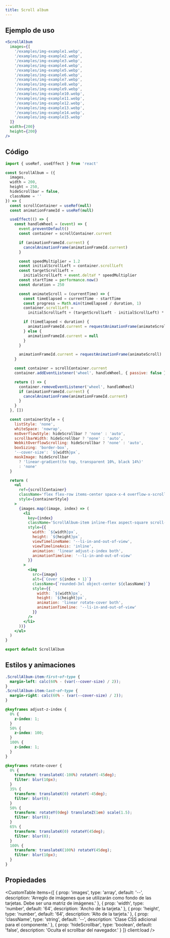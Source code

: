 ```yaml
---
title: Scroll album
---
```



<div className='flex items-center justify-center mx-auto not-prose'>
  <Alert
    title='Pista'
    content='Posiciona el cursor sobre el componente y haz scroll para ver el efecto de desplazamiento 👀.'
    type='default'
    styleVariant='bordered'
    client:load
  />
</div>

<div className='flex items-center justify-center pt-10 pb-20 not-prose h-[600px]'>
  <ScrollAlbum
    images={[
      '/examples/img-example1.webp',
      '/examples/img-example2.webp',
      '/examples/img-example3.webp',
      '/examples/img-example4.webp',
      '/examples/img-example5.webp',
      '/examples/img-example6.webp',
      '/examples/img-example7.webp',
      '/examples/img-example8.webp',
      '/examples/img-example9.webp',
      '/examples/img-example10.webp',
      '/examples/img-example11.webp',
      '/examples/img-example12.webp',
      '/examples/img-example13.webp',
      '/examples/img-example14.webp',
      '/examples/img-example15.webp'
    ]}
    width={200}
    height={200}
    client:load
  />
</div>

## Ejemplo de uso

<CodeBlock client:load>

```jsx
<ScrollAlbum
  images={[
    '/examples/img-example1.webp',
    '/examples/img-example2.webp',
    '/examples/img-example3.webp',
    '/examples/img-example4.webp',
    '/examples/img-example5.webp',
    '/examples/img-example6.webp',
    '/examples/img-example7.webp',
    '/examples/img-example8.webp',
    '/examples/img-example9.webp',
    '/examples/img-example10.webp',
    '/examples/img-example11.webp',
    '/examples/img-example12.webp',
    '/examples/img-example13.webp',
    '/examples/img-example14.webp',
    '/examples/img-example15.webp'
  ]}
  width={200}
  height={200}
/>
```

</CodeBlock>

## Código

<CodeBlock client:load>

```jsx
import { useRef, useEffect } from 'react'

const ScrollAlbum = ({
  images,
  width = 200,
  height = 250,
  hideScrollbar = false,
  className = ''
}) => {
  const scrollContainer = useRef(null)
  const animationFrameId = useRef(null)

  useEffect(() => {
    const handleWheel = (event) => {
      event.preventDefault()
      const container = scrollContainer.current

      if (animationFrameId.current) {
        cancelAnimationFrame(animationFrameId.current)
      }

      const speedMultiplier = 1.2
      const initialScrollLeft = container.scrollLeft
      const targetScrollLeft =
        initialScrollLeft + event.deltaY * speedMultiplier
      const startTime = performance.now()
      const duration = 250

      const animateScroll = (currentTime) => {
        const timeElapsed = currentTime - startTime
        const progress = Math.min(timeElapsed / duration, 1)
        container.scrollLeft =
          initialScrollLeft + (targetScrollLeft - initialScrollLeft) * progress

        if (timeElapsed < duration) {
          animationFrameId.current = requestAnimationFrame(animateScroll)
        } else {
          animationFrameId.current = null
        }
      }

      animationFrameId.current = requestAnimationFrame(animateScroll)
    }

    const container = scrollContainer.current
    container.addEventListener('wheel', handleWheel, { passive: false })

    return () => {
      container.removeEventListener('wheel', handleWheel)
      if (animationFrameId.current) {
        cancelAnimationFrame(animationFrameId.current)
      }
    }
  }, [])

  const containerStyle = {
    listStyle: 'none',
    whiteSpace: 'nowrap',
    msOverflowStyle: hideScrollbar ? 'none' : 'auto',
    scrollbarWidth: hideScrollbar ? 'none' : 'auto',
    WebkitOverflowScrolling: hideScrollbar ? 'none' : 'auto',
    boxSizing: 'border-box',
    '--cover-size': `${width}px`,
    maskImage: hideScrollbar
      ? 'linear-gradient(to top, transparent 10%, black 14%)'
      : 'none'
  }

  return (
    <ul
      ref={scrollContainer}
      className='flex flex-row items-center space-x-4 overflow-x-scroll scroll-snap-x snap-mandatory h-full w-full'
      style={containerStyle}
    >
      {images.map((image, index) => (
        <li
          key={index}
          className='ScrollAlbum-item inline-flex aspect-square scroll-snap-center perspective-[40em] relative'
          style={{
            width: `${width}px`,
            height: `${height}px`,
            viewTimelineName: '--li-in-and-out-of-view',
            viewTimelineAxis: 'inline',
            animation: 'linear adjust-z-index both',
            animationTimeline: '--li-in-and-out-of-view'
          }}
        >
          <img
            src={image}
            alt={`Cover ${index + 1}`}
            className={`rounded-3xl object-center ${className}`}
            style={{
              width: `${width}px`,
              height: `${height}px`,
              animation: 'linear rotate-cover both',
              animationTimeline: '--li-in-and-out-of-view'
            }}
          />
        </li>
      ))}
    </ul>
  )
}

export default ScrollAlbum
```

</CodeBlock>

## Estilos y animaciones

<CodeBlock client:load>

```css
.ScrollAlbum-item:first-of-type {
  margin-left: calc(60% - (var(--cover-size) / 2));
}
.ScrollAlbum-item:last-of-type {
  margin-right: calc(60% - (var(--cover-size) / 2));
}

@keyframes adjust-z-index {
  0% {
    z-index: 1;
  }
  50% {
    z-index: 100;
  }
  100% {
    z-index: 1;
  }
}

@keyframes rotate-cover {
  0% {
    transform: translateX(-100%) rotateY(-45deg);
    filter: blur(10px);
  }
  35% {
    transform: translateX(0) rotateY(-45deg);
    filter: blur(0);
  }
  50% {
    transform: rotateY(0deg) translateZ(1em) scale(1.5);
    filter: blur(0);
  }
  65% {
    transform: translateX(0) rotateY(45deg);
    filter: blur(0);
  }
  100% {
    transform: translateX(100%) rotateY(45deg);
    filter: blur(10px);
  }
}
```

</CodeBlock>

## Propiedades

<CustomTable
  items={[
    {
      prop: 'images',
      type: 'array',
      default: '--',
      description:
        'Arreglo de imágenes que se utilizarán como fondo de las tarjetas. Debe ser una matriz de imágenes.'
    },
    {
      prop: 'width',
      type: 'number',
      default: '64',
      description: 'Ancho de la tarjeta.'
    },
    {
      prop: 'height',
      type: 'number',
      default: '64',
      description: 'Alto de la tarjeta.'
    },
    {
      prop: 'className',
      type: 'string',
      default: '--',
      description: 'Clase CSS adicional para el componente.'
    },
    {
      prop: 'hideScrollbar',
      type: 'boolean',
      default: 'false',
      description: 'Oculta el scrollbar del navegador.'
    }
  ]}
  client:load
/>
